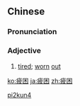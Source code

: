 ==Chinese==
{{zh-forms}}

===Pronunciation===
{{zh-pron
|m=píkùn
|cat=a
}}

===Adjective===
{{zh-adj}}

# {{lb|zh|literary}} [[tired]]; [[worn]] [[out]]

[[Category:Mandarin literary terms|pi2kun4]]

[[ko:疲困]]
[[ja:疲困]]
[[zh:疲困]]